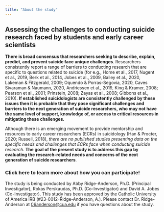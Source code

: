 ```yaml
---
title: "About the study"
---
```


## **Assessing the challenges to conducting suicide research faced by students and early career scientists**

**There is broad consensus that researchers seeking to describe, explain, predict, and prevent suicide face unique challenges**. Researchers consistently report a range of barriers to conducting research that are specific to questions related to suicide (for e.g., Home et al., 2017, Nugent et al., 2019, Berk et al., 2014, Jobes et al., 2009, Bailey et al., 2020, Lakeman & Fitzgerald, 2009; Oquendo & Porras-Segovia, 2020, Caves Sivaraman & Naumann, 2020, Andriessen et al., 2019, King & Kramer, 2008; Pearson et al., 2001; Prinstein, 2008; Zayas et al., 2008; Gibbons et al., 2010). **If established suicidologists are consistently challenged by these issues then it is probable that they pose significant challenges and barriers to the next generation of suicide researchers, who may not have the same level of support, knowledge of, or access to critical resources in mitigating these challenges.**

Although there is an emerging movement to provide mentorship and resources to early career researchers (ECRs) in suicidology (Han & Procter, 2020; Russell, 2018), *there are no published studies presenting data on the specific needs and challenges that ECRs face when conducting suicide research.* **The goal of the present study is to address this gap by evaluating the research-related needs and concerns of the next generation of suicide researchers**.

### Click here to learn more about how you can participate!

The study is being conducted by Abby Ridge-Anderson, Ph.D. (Principal Investigator), Rokas Perskaudas, Ph.D. (Co-Investigator) and David A. Jobes (Co-Investigator). This study has been approved by the Catholic University of America IRB (#23-0012-Ridge-Anderson, A.). Please contact Dr. Ridge-Anderson at [06anderson\@cua.edu](mailto:06anderson@cua.edu){.email} if you have questions about the study.
